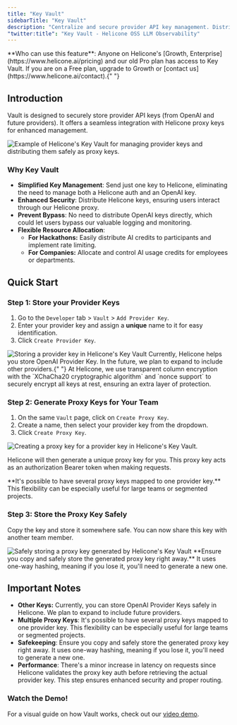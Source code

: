 ```yaml
---
title: "Key Vault"
sidebarTitle: "Key Vault"
description: "Centralize and secure provider API key management. Distribute Helicone proxy keys for simplified access control and enhanced security of your LLM applications."
"twitter:title": "Key Vault - Helicone OSS LLM Observability"
---
```



<Info>
  **Who can use this feature**: Anyone on Helicone's [Growth,
  Enterprise](https://www.helicone.ai/pricing) and our old Pro plan has access
  to Key Vault. If you are on a Free plan, upgrade to Growth or [contact
  us](https://www.helicone.ai/contact).{" "}
</Info>

## Introduction

Vault is designed to securely store provider API keys (from OpenAI and future providers). It offers a seamless integration with Helicone proxy keys for enhanced management.

<Frame caption="Store your provider keys, then distribute as proxy keys. ">
  <img
    src="/images/vault/example-key-vault.png"
    alt="Example of Helicone's Key Vault for managing provider keys and distributing them safely as proxy keys. "
  />
</Frame>

### Why Key Vault

- **Simplified Key Management**: Send just one key to Helicone, eliminating the need to manage both a Helicone auth and an OpenAI key.
- **Enhanced Security**: Distribute Helicone keys, ensuring users interact through our Helicone proxy.
- **Prevent Bypass**: No need to distribute OpenAI keys directly, which could let users bypass our valuable logging and monitoring.
- **Flexible Resource Allocation**:
  - **For Hackathons:** Easily distribute AI credits to participants and implement rate limiting.
  - **For Companies:** Allocate and control AI usage credits for employees or departments.

## Quick Start

### Step 1: Store your Provider Keys

1. Go to the `Developer` tab > `Vault` > `Add Provider Key`.
2. Enter your provider key and assign a **unique** name to it for easy identification.
3. Click `Create Provider Key`.

<Frame>
  <img
    src="/images/vault/example-store-provider-key.png"
    alt="Storing a provider key in Helicone's Key Vault"
  />
</Frame>

<Note>
  Currently, Helicone helps you store OpenAI Provider Key. In the future, we
  plan to expand to include other providers.{" "}
</Note>

<Accordion title="How we encrypt your Provider Key securely?">
  At Helicone, we use transparent column encryption with the `XChaCha20
  cryptographic algorithm` and `nonce support` to securely encrypt all keys at
  rest, ensuring an extra layer of protection.
</Accordion>

### Step 2: Generate Proxy Keys for Your Team

1. On the same `Vault` page, click on `Create Proxy Key`.
2. Create a name, then select your provider key from the dropdown.
3. Click `Create Proxy Key`.

<Frame caption="Generate a proxy key for your provider key.">
  <img
    src="/images/vault/example-create-proxy-key.png"
    alt="Creating a proxy key for a provider key in Helicone's Key Vault. "
  />
</Frame>

Helicone will then generate a unique proxy key for you. This proxy key acts as an authorization Bearer token when making requests.

<Tip>
  **It's possible to have several proxy keys mapped to one provider key.** This
  flexibility can be especially useful for large teams or segmented projects.
</Tip>

### Step 3: Store the Proxy Key Safely

Copy the key and store it somewhere safe. You can now share this key with another team member.

<Frame caption="Copy the key the store it somwhere safe. ">
  <img
    src="/images/vault/example-store-key-safely.png"
    alt="Safely storing a proxy key generated by Helicone's Key Vault"
  />
</Frame>

<Warning>
  **Ensure you copy and safely store the generated proxy key right away.** It
  uses one-way hashing, meaning if you lose it, you'll need to generate a new
  one.
</Warning>

## Important Notes

- **Other Keys:** Currently, you can store OpenAI Provider Keys safely in Helicone. We plan to expand to include future providers.
- **Multiple Proxy Keys**: It's possible to have several proxy keys mapped to one provider key. This flexibility can be especially useful for large teams or segmented projects.
- **Safekeeping**: Ensure you copy and safely store the generated proxy key right away. It uses one-way hashing, meaning if you lose it, you'll need to generate a new one.
- **Performance**: There's a minor increase in latency on requests since Helicone validates the proxy key auth before retrieving the actual provider key. This step ensures enhanced security and proper routing.

### Watch the Demo!

For a visual guide on how Vault works, check out our [video demo](https://www.loom.com/share/122024dcb1c74cba887a49ce5516a6a1?sid=4fc886f9-2808-4a7b-8965-92d120eb48c1).

<QuestionsSection />
